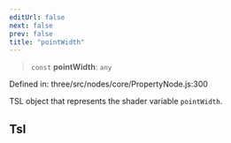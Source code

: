 ```yaml
---
editUrl: false
next: false
prev: false
title: "pointWidth"
---
```


> `const` **pointWidth**: `any`

Defined in: three/src/nodes/core/PropertyNode.js:300

TSL object that represents the shader variable `pointWidth`.

## Tsl
